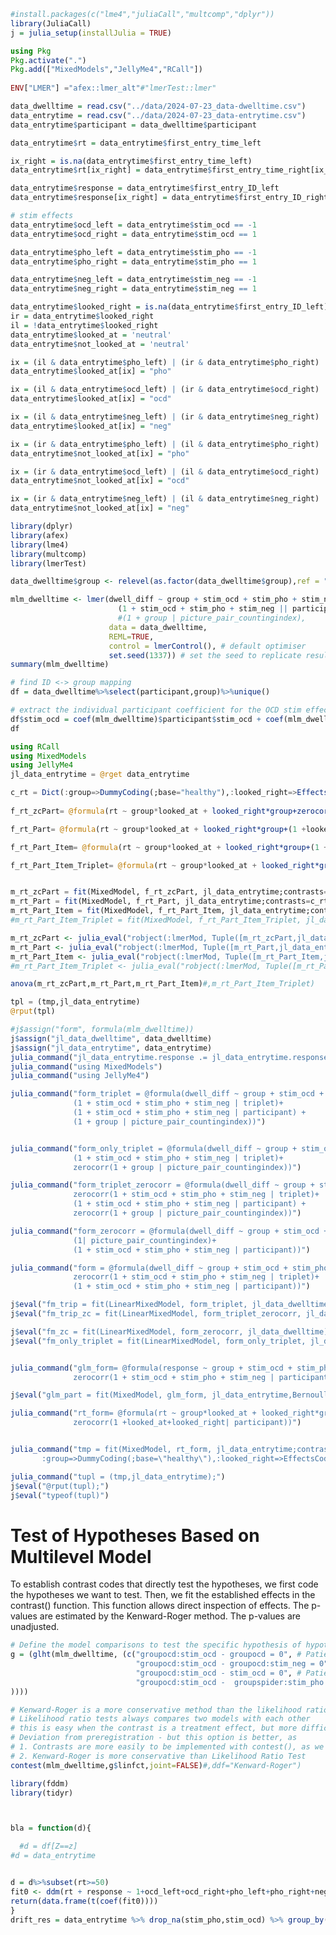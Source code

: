
```r
#install.packages(c("lme4","juliaCall","multcomp","dplyr"))
library(JuliaCall)
j = julia_setup(installJulia = TRUE)
```

```julia
using Pkg
Pkg.activate(".")
Pkg.add(["MixedModels","JellyMe4","RCall"])
  
ENV["LMER"] ="afex::lmer_alt"#"lmerTest::lmer"
```

```r
data_dwelltime = read.csv("../data/2024-07-23_data-dwelltime.csv")
data_entrytime = read.csv("../data/2024-07-23_data-entrytime.csv")
data_entrytime$participant = data_dwelltime$participant

data_entrytime$rt = data_entrytime$first_entry_time_left

ix_right = is.na(data_entrytime$first_entry_time_left)
data_entrytime$rt[ix_right] = data_entrytime$first_entry_time_right[ix_right]

data_entrytime$response = data_entrytime$first_entry_ID_left
data_entrytime$response[ix_right] = data_entrytime$first_entry_ID_right[ix_right]

# stim effects
data_entrytime$ocd_left = data_entrytime$stim_ocd == -1
data_entrytime$ocd_right = data_entrytime$stim_ocd == 1

data_entrytime$pho_left = data_entrytime$stim_pho == -1
data_entrytime$pho_right = data_entrytime$stim_pho == 1

data_entrytime$neg_left = data_entrytime$stim_neg == -1
data_entrytime$neg_right = data_entrytime$stim_neg == 1

data_entrytime$looked_right = is.na(data_entrytime$first_entry_ID_left)
ir = data_entrytime$looked_right
il = !data_entrytime$looked_right
data_entrytime$looked_at = 'neutral'
data_entrytime$not_looked_at = 'neutral'

ix = (il & data_entrytime$pho_left) | (ir & data_entrytime$pho_right)
data_entrytime$looked_at[ix] = "pho"

ix = (il & data_entrytime$ocd_left) | (ir & data_entrytime$ocd_right)
data_entrytime$looked_at[ix] = "ocd"

ix = (il & data_entrytime$neg_left) | (ir & data_entrytime$neg_right)
data_entrytime$looked_at[ix] = "neg"

ix = (ir & data_entrytime$pho_left) | (il & data_entrytime$pho_right)
data_entrytime$not_looked_at[ix] = "pho"

ix = (ir & data_entrytime$ocd_left) | (il & data_entrytime$ocd_right)
data_entrytime$not_looked_at[ix] = "ocd"

ix = (ir & data_entrytime$neg_left) | (il & data_entrytime$neg_right)
data_entrytime$not_looked_at[ix] = "neg"


```

```r
library(dplyr)
library(afex)
library(lme4)
library(multcomp)
library(lmerTest)
```
```r

data_dwelltime$group <- relevel(as.factor(data_dwelltime$group),ref = "healthy")

mlm_dwelltime <- lmer(dwell_diff ~ group + stim_ocd + stim_pho + stim_neg  + group:stim_ocd + group:stim_pho + group:stim_neg +
                        (1 + stim_ocd + stim_pho + stim_neg || participant),
                        #(1 + group | picture_pair_countingindex),
                      data = data_dwelltime,
                      REML=TRUE,
                      control = lmerControl(), # default optimiser
                      set.seed(1337)) # set the seed to replicate results
summary(mlm_dwelltime)
```

```R
# find ID <-> group mapping
df = data_dwelltime%>%select(participant,group)%>%unique()

# extract the individual participant coefficient for the OCD stim effect
df$stim_ocd = coef(mlm_dwelltime)$participant$stim_ocd + coef(mlm_dwelltime)$participant$groupocd + coef(mlm_dwelltime)$participant$`groupocd:stim_ocd`
df
```
```julia
using RCall
using MixedModels
using JellyMe4
jl_data_entrytime = @rget data_entrytime

c_rt = Dict(:group=>DummyCoding(;base="healthy"),:looked_right=>EffectsCoding(),:looked_at=>DummyCoding(;base="neutral"))
            
f_rt_zcPart= @formula(rt ~ group*looked_at + looked_right*group+zerocorr(1 +looked_at+looked_right| participant))

f_rt_Part= @formula(rt ~ group*looked_at + looked_right*group+(1 +looked_at+looked_right| participant))

f_rt_Part_Item= @formula(rt ~ group*looked_at + looked_right*group+(1 +looked_at+looked_right| participant)+(1 + group | picture_pair_countingindex))

f_rt_Part_Item_Triplet= @formula(rt ~ group*looked_at + looked_right*group+(1 +looked_at+looked_right| participant)+(1 + looked_at+looked_right| triplet)+(1 + group | picture_pair_countingindex))


m_rt_zcPart = fit(MixedModel, f_rt_zcPart, jl_data_entrytime;contrasts=c_rt);
m_rt_Part = fit(MixedModel, f_rt_Part, jl_data_entrytime;contrasts=c_rt);
m_rt_Part_Item = fit(MixedModel, f_rt_Part_Item, jl_data_entrytime;contrasts=c_rt);
#m_rt_Part_Item_Triplet = fit(MixedModel, f_rt_Part_Item_Triplet, jl_data_entrytime;contrasts=c_rt);
```
```r
m_rt_zcPart <- julia_eval("robject(:lmerMod, Tuple([m_rt_zcPart,jl_data_entrytime]));",need_return="R")
m_rt_Part <- julia_eval("robject(:lmerMod, Tuple([m_rt_Part,jl_data_entrytime]));",need_return="R")
m_rt_Part_Item <- julia_eval("robject(:lmerMod, Tuple([m_rt_Part_Item,jl_data_entrytime]));",need_return="R")
#m_rt_Part_Item_Triplet <- julia_eval("robject(:lmerMod, Tuple([m_rt_Part_Item_Triplet,jl_data_entrytime]));",need_return="R")
```
```r
anova(m_rt_zcPart,m_rt_Part,m_rt_Part_Item)#,m_rt_Part_Item_Triplet)
```
```julia
tpl = (tmp,jl_data_entrytime)
@rput(tpl)
```

```R
#j$assign("form", formula(mlm_dwelltime))
j$assign("jl_data_dwelltime", data_dwelltime)
j$assign("jl_data_entrytime", data_entrytime)
julia_command("jl_data_entrytime.response .= jl_data_entrytime.response .-1")
julia_command("using MixedModels")
julia_command("using JellyMe4")

julia_command("form_triplet = @formula(dwell_diff ~ group + stim_ocd + stim_pho + stim_neg  + group&stim_ocd + group&stim_pho + group&stim_neg + 
              (1 + stim_ocd + stim_pho + stim_neg | triplet)+
              (1 + stim_ocd + stim_pho + stim_neg | participant) +
              (1 + group | picture_pair_countingindex))")


julia_command("form_only_triplet = @formula(dwell_diff ~ group + stim_ocd + stim_pho + stim_neg  + group&stim_ocd + group&stim_pho + group&stim_neg + 
              (1 + stim_ocd + stim_pho + stim_neg | triplet)+
              zerocorr(1 + group | picture_pair_countingindex))")

julia_command("form_triplet_zerocorr = @formula(dwell_diff ~ group + stim_ocd + stim_pho + stim_neg  + group&stim_ocd + group&stim_pho + group&stim_neg + 
              zerocorr(1 + stim_ocd + stim_pho + stim_neg | triplet)+
              (1 + stim_ocd + stim_pho + stim_neg | participant) +
              zerocorr(1 + group | picture_pair_countingindex))")

julia_command("form_zerocorr = @formula(dwell_diff ~ group + stim_ocd + stim_pho + stim_neg  + group&stim_ocd + group&stim_pho + group&stim_neg + 
              (1| picture_pair_countingindex)+
              (1 + stim_ocd + stim_pho + stim_neg | participant))")

julia_command("form = @formula(dwell_diff ~ group + stim_ocd + stim_pho + stim_neg  + group&stim_ocd + group&stim_pho + group&stim_neg + 
              zerocorr(1 + stim_ocd + stim_pho + stim_neg | triplet)+
              (1 + stim_ocd + stim_pho + stim_neg | participant))")

j$eval("fm_trip = fit(LinearMixedModel, form_triplet, jl_data_dwelltime)")
j$eval("fm_trip_zc = fit(LinearMixedModel, form_triplet_zerocorr, jl_data_dwelltime)")

j$eval("fm_zc = fit(LinearMixedModel, form_zerocorr, jl_data_dwelltime)")
j$eval("fm_only_triplet = fit(LinearMixedModel, form_only_triplet, jl_data_dwelltime)")


julia_command("glm_form= @formula(response ~ group + stim_ocd + stim_pho + stim_neg  + group&stim_ocd + group&stim_pho + group&stim_neg + 
              zerocorr(1 + stim_ocd + stim_pho + stim_neg | participant))")

j$eval("glm_part = fit(MixedModel, glm_form, jl_data_entrytime,Bernoulli();contrasts=Dict(:group=>DummyCoding(;base=\"healthy\")))")

julia_command("rt_form= @formula(rt ~ group*looked_at + looked_right*group+
              zerocorr(1 +looked_at+looked_right| participant))")


julia_command("tmp = fit(MixedModel, rt_form, jl_data_entrytime;contrasts=Dict(
       :group=>DummyCoding(;base=\"healthy\"),:looked_right=>EffectsCoding(),:looked_at=>DummyCoding(;base=\"neutral\")));")

julia_command("tupl = (tmp,jl_data_entrytime);")
j$eval("@rput(tupl);")
j$eval("typeof(tupl)")

```
# Test of Hypotheses Based on Multilevel Model
To establish contrast codes that directly test the hypotheses, we first code the hypotheses we want to test. Then, we fit the established effects in the contrast() function. This function allows direct inspection of effects. The p-values are estimated by the Kenward-Roger method. The p-values are unadjusted.

```r
# Define the model comparisons to test the specific hypothesis of hypothesis 2
g = (glht(mlm_dwelltime, (c("groupocd:stim_ocd - groupocd = 0", # Patients with OCD look at idiosyncratic OCD-relevant material longer compared to neutral material (maintenance bias within group)
                            "groupocd:stim_ocd - groupocd:stim_neg = 0", # Patients with OCD look at idiosyncratic OCD-relevant material longer compared to negative material (maintenance bias within group)
                            "groupocd:stim_ocd - stim_ocd = 0", # Patients with OCD will show a more pronounced maintenance bias compared to healthy participants (maintenance bias between groups)
                            "groupocd:stim_ocd -  groupspider:stim_pho = 0" # Patients with OCD will show a more pronounced maintenance to idiosyncratic disorder-specific material compared to patients with spider phobia (maintenance bias between group)
))))

# Kenward-Roger is a more conservative method than the likelihood ratio test 
# Likelihood ratio tests always compares two models with each other 
# this is easy when the contrast is a treatment effect, but more difficult if we have three variables
# Deviation from preregistration - but this option is better, as 
# 1. Contrasts are more easily to be implemented with contest(), as we have many different contrasts and three groups that we want to compare within- and between-subjects (LR would only allow two comparisons at a time)
# 2. Kenward-Roger is more conservative than Likelihood Ratio Test
contest(mlm_dwelltime,g$linfct,joint=FALSE)#,ddf="Kenward-Roger")
```


```r
library(fddm)
library(tidyr)



bla = function(d){

  #d = df[Z==z]
#d = data_entrytime


d = d%>%subset(rt>=50)
fit0 <- ddm(rt + response ~ 1+ocd_left+ocd_right+pho_left+pho_right+neg_left+neg_right, data = d)
return(data.frame(t(coef(fit0))))
}
drift_res = data_entrytime %>% drop_na(stim_pho,stim_ocd) %>% group_by(participant,group) %>% do(bla(.))


```